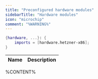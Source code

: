 ```yaml
---
title: "Preconfigured hardware modules"
sidebarTitle: "Hardware modules"
icon: "microchip"
comment: "%WARNING%"
---
```


<RequestExample>

```nix hosts-nixos/example.nix
{hardware, ...}: {
    imports = [hardware.hetzner-x86];
}
```

</RequestExample>

| Name | Description |
| ---- | ----------- |
%CONTENT%
